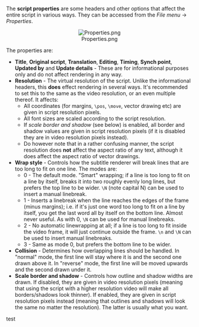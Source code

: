 The '''script properties''' are some headers and other options that affect the entire script in various ways. They can be accessed from the ''File menu'' -> ''Properties''.

<center>[[Image:Properties.png]]</center>

The properties are:
* '''Title''', '''Original script''', '''Translation''', '''Editing''', '''Timing''', '''Synch point''', '''Updated by''' and '''Update details''' - These are for informational purposes only and do not affect rendering in any way.
* '''Resolution''' - The virtual resolution of the script. Unlike the informational headers, this '''does''' effect rendering in several ways. It's recommended to set this to the same as the video resolution, or an even multiple thereof. It affects:
** All coordinates (for margins, <tt>\pos</tt>, <tt>\move</tt>, vector drawing etc) are given in script resolution pixels.
** All font sizes are scaled according to the script resolution.
** If ''scale border and shadow'' (see below) is enabled, all border and shadow values are given in script resolution pixels (if it is disabled they are in video resolution pixels instead).
** Do however note that in a rather confusing manner, the script resolution does '''not''' affect the aspect ratio of any text, although it does affect the aspect ratio of vector drawings.
* '''Wrap style''' - Controls how the subtitle renderer will break lines that are too long to fit on one line. The modes are:
** 0 - The default mode. "Smart" wrapping; if a line is too long to fit on a line by itself, breaks it into two roughly evenly long lines, but prefers the top line to be wider. <tt>\N</tt> (note capital N) can be used to insert a manual linebreak.
** 1 - Inserts a linebreak when the line reaches the edges of the frame (minus margins); i.e. if it's just one word too long to fit on a line by itself, you get the last word all by itself on the bottom line. Almost never useful. As with 0, <tt>\N</tt> can be used for manual linebreaks.
** 2 - No automatic linewrapping at all; if a line is too long to fit inside the video frame, it will just continue outside the frame. <tt>\n</tt> and <tt>\N</tt> can be used to insert manual linebreaks.
** 3 - Same as mode 0, but prefers the bottom line to be wider.
* '''Collision''' - Determines how overlapping lines should be handled. In "normal" mode, the first line will stay where it is and the second one drawn above it. In "reverse" mode, the first line will be moved upwards and the second drawn under it.
* '''Scale border and shadow''' - Controls how outline and shadow widths are drawn. If disabled, they are given in video resolution pixels (meaning that using the script with a higher resolution video will make all borders/shadows look thinner). If enabled, they are given in script resolution pixels instead (meaning that outlines and shadows will look the same no matter the resolution). The latter is usually what you want.

test